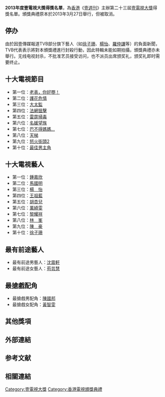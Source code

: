 '''2013年度壹電視大獎得獎名單'''，為[[香港|香港]]《[[壹週刊_(香港)|壹週刊]]》主辦第二十三屆[[壹電視大獎|壹電視大獎]]得獎名單。頒獎典禮原本於2013年3月27日舉行，但被取消。

== 停办 ==
由於因壹傳媒報道TVB部分旗下藝人（如[[徐子珊|徐子珊]]、[[楊怡|楊怡]]、[[羅仲謙|羅仲謙]]等）的負面新聞，TVB代表表示將對本頒獎禮進行封殺行動，因此特輯未能如期拍攝，頒獎典禮亦未舉行。无线电视封杀，不批准艺员接受访问，也不派员出席颁奖礼，颁奖礼即时需要终止。

== 十大電視節目 ==
* 第一位：[[老表，你好嘢！_(電視劇)|老表，你好嘢！]]
* 第二位：[[護花危情|護花危情]]
* 第三位：[[大太監|大太監]]
* 第四位：[[法網狙擊|法網狙擊]]
* 第五位：[[雷霆掃毒|雷霆掃毒]]
* 第六位：[[名媛望族|名媛望族]]
* 第七位：[[巴不得媽媽...|巴不得媽媽...]]
* 第八位：[[天梯_(無綫電視劇)|天梯]]
* 第九位：[[怒火街頭2|怒火街頭2]]
* 第十位：[[最佳男主角_(香港電視節目)|最佳男主角]]

== 十大電視藝人 ==
* 第一位：[[鍾嘉欣|鍾嘉欣]]
* 第二位：[[馬國明|馬國明]]
* 第三位：[[楊怡|楊　怡]]
* 第四位：[[王祖藍|王祖藍]]
* 第五位：[[胡杏兒|胡杏兒]]
* 第六位：[[萬綺雯|萬綺雯]]
* 第七位：[[黎耀祥|黎耀祥]]
* 第八位：[[林峯|林　峯]]
* 第九位：[[陳豪_(演員)|陳　豪]]
* 第十位：[[徐子珊|徐子珊]]

== 最有前途藝人 ==
* 最有前途男藝人：[[沈震軒|沈震軒]]
* 最有前途女藝人：[[苟芸慧|苟芸慧]]

== 最搶戲配角 ==
* 最搶戲男配角：[[陳國邦|陳國邦]]
* 最搶戲女配角：[[黃智雯|黃智雯]]

== 其他獎項 ==

== 外部連結 ==

== 参考文献 ==
<references />

== 相關連結 ==
{{壹電視大獎}}
{{香港電視頒獎典禮}}

[[Category:壹電視大獎|Category:壹電視大獎]]
[[Category:香港電視頒獎典禮|Category:香港電視頒獎典禮]]